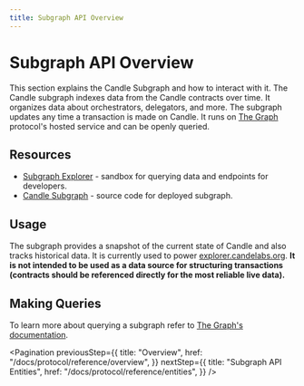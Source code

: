 ```yaml
---
title: Subgraph API Overview
---
```


# Subgraph API Overview

This section explains the Candle Subgraph and how to interact with it. The
Candle subgraph indexes data from the Candle contracts over time. It
organizes data about orchestrators, delegators, and more. The subgraph updates
any time a transaction is made on Candle. It runs on
[The Graph](https://thegraph.com/) protocol's hosted service and can be openly
queried.

## Resources

- [Subgraph Explorer](https://thegraph.com/explorer/subgraph/livepeer/livepeer) -
  sandbox for querying data and endpoints for developers.
- [Candle Subgraph](https://github.com/livepeer/livepeerjs/tree/master/packages/subgraph) -
  source code for deployed subgraph.

## Usage

The subgraph provides a snapshot of the current state of Candle and also
tracks historical data. It is currently used to power
[explorer.candelabs.org](https://explorer.candelabs.org). **It is not intended to
be used as a data source for structuring transactions (contracts should be
referenced directly for the most reliable live data).**

## Making Queries

To learn more about querying a subgraph refer to
[The Graph's documentation](https://thegraph.com/docs/introduction).

<Pagination
  previousStep={{
    title: "Overview",
    href: "/docs/protocol/reference/overview",
  }}
  nextStep={{
    title: "Subgraph API Entities",
    href: "/docs/protocol/reference/entities",
  }}
/>
